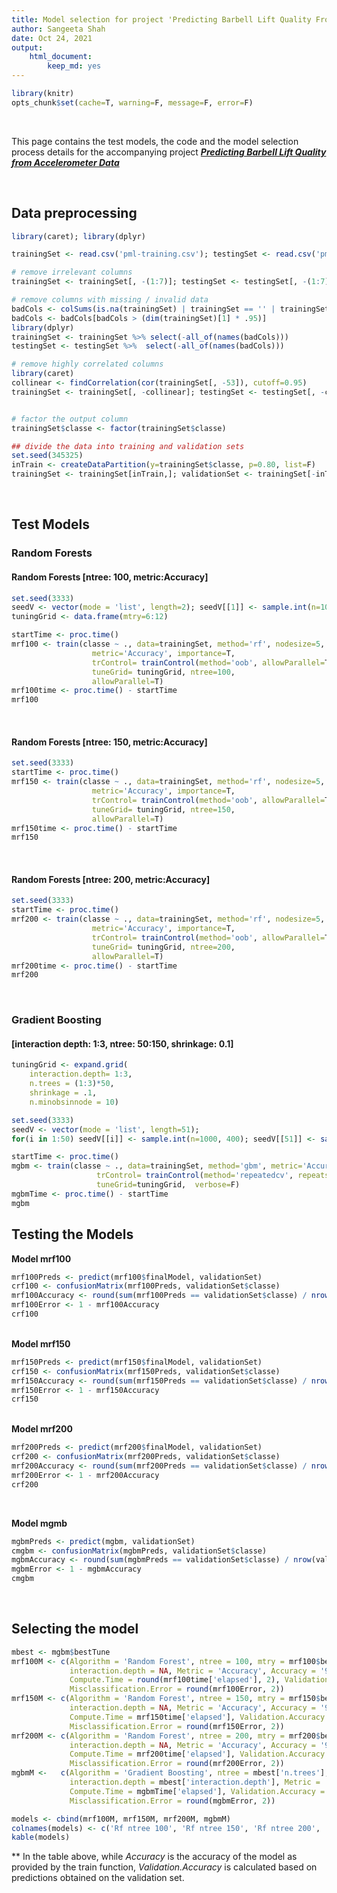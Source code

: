 ```yaml
---
title: Model selection for project 'Predicting Barbell Lift Quality From Accelerometer Data'
author: Sangeeta Shah
date: Oct 24, 2021
output:
    html_document:
        keep_md: yes
---
```


```r
library(knitr)
opts_chunk$set(cache=T, warning=F, message=F, error=F)
```

&nbsp;  

This page contains the test models, the code and the model selection process details for the accompanying project
[_**Predicting Barbell Lift Quality from Accelerometer Data**_][1] 

&nbsp;  

## Data preprocessing
```r
library(caret); library(dplyr)

trainingSet <- read.csv('pml-training.csv'); testingSet <- read.csv('pml-testing.csv')

# remove irrelevant columns
trainingSet <- trainingSet[, -(1:7)]; testingSet <- testingSet[, -(1:7)]

# remove columns with missing / invalid data
badCols <- colSums(is.na(trainingSet) | trainingSet == '' | trainingSet == '#DIV/0!')
badCols <- badCols[badCols > (dim(trainingSet)[1] * .95)]
library(dplyr)
trainingSet <- trainingSet %>% select(-all_of(names(badCols)))
testingSet <- testingSet %>%  select(-all_of(names(badCols)))

# remove highly correlated columns
library(caret)
collinear <- findCorrelation(cor(trainingSet[, -53]), cutoff=0.95)
trainingSet <- trainingSet[, -collinear]; testingSet <- testingSet[, -collinear]


# factor the output column
trainingSet$classe <- factor(trainingSet$classe)

## divide the data into training and validation sets
set.seed(345325)
inTrain <- createDataPartition(y=trainingSet$classe, p=0.80, list=F)
trainingSet <- trainingSet[inTrain,]; validationSet <- trainingSet[-inTrain, ]

```

&nbsp;  

## Test Models

### Random Forests

#### Random Forests [ntree: 100, metric:Accuracy]
```r
set.seed(3333)
seedV <- vector(mode = 'list', length=2); seedV[[1]] <- sample.int(n=1000, 7); seedV[[2]] <- sample.int(n=1000, 1)
tuningGrid <- data.frame(mtry=6:12)

startTime <- proc.time()
mrf100 <- train(classe ~ ., data=trainingSet, method='rf', nodesize=5, 
                  metric='Accuracy', importance=T,
                  trControl= trainControl(method='oob', allowParallel=T, seeds=seedV),
                  tuneGrid= tuningGrid, ntree=100,
                  allowParallel=T)
mrf100time <- proc.time() - startTime
mrf100
```  

&nbsp;  


#### Random Forests [ntree: 150, metric:Accuracy]
```r
set.seed(3333)
startTime <- proc.time()
mrf150 <- train(classe ~ ., data=trainingSet, method='rf', nodesize=5, 
                  metric='Accuracy', importance=T,
                  trControl= trainControl(method='oob', allowParallel=T, seeds=seedV),
                  tuneGrid= tuningGrid, ntree=150,
                  allowParallel=T)
mrf150time <- proc.time() - startTime
mrf150
```  
&nbsp;  

#### Random Forests [ntree: 200, metric:Accuracy]
```r
set.seed(3333)
startTime <- proc.time()
mrf200 <- train(classe ~ ., data=trainingSet, method='rf', nodesize=5, 
                  metric='Accuracy', importance=T,
                  trControl= trainControl(method='oob', allowParallel=T, seeds=seedV),
                  tuneGrid= tuningGrid, ntree=200,
                  allowParallel=T)
mrf200time <- proc.time() - startTime
mrf200
```  


&nbsp;  

### Gradient Boosting 
#### [interaction depth: 1:3, ntree: 50:150, shrinkage: 0.1]

```r
tuningGrid <- expand.grid(
    interaction.depth= 1:3,
    n.trees = (1:3)*50,
    shrinkage = .1,
    n.minobsinnode = 10)

set.seed(3333)
seedV <- vector(mode = 'list', length=51); 
for(i in 1:50) seedV[[i]] <- sample.int(n=1000, 400); seedV[[51]] <- sample.int(n=1000, 1)

startTime <- proc.time()
mgbm <- train(classe ~ ., data=trainingSet, method='gbm', metric='Accuracy', 
                   trControl= trainControl(method='repeatedcv', repeats=5, allowParallel=T, seeds=seedV),
                   tuneGrid=tuningGrid,  verbose=F)
mgbmTime <- proc.time() - startTime
mgbm
```

## Testing the Models
**Model mrf100**
```r
mrf100Preds <- predict(mrf100$finalModel, validationSet)
crf100 <- confusionMatrix(mrf100Preds, validationSet$classe)
mrf100Accuracy <- round(sum(mrf100Preds == validationSet$classe) / nrow(validationSet), digits= 2)
mrf100Error <- 1 - mrf100Accuracy
crf100
```
&nbsp;  
**Model mrf150**
```r
mrf150Preds <- predict(mrf150$finalModel, validationSet)
crf150 <- confusionMatrix(mrf150Preds, validationSet$classe)
mrf150Accuracy <- round(sum(mrf150Preds == validationSet$classe) / nrow(validationSet), digits= 2)
mrf150Error <- 1 - mrf150Accuracy
crf150
```
&nbsp;    
**Model mrf200**
```r
mrf200Preds <- predict(mrf200$finalModel, validationSet)
crf200 <- confusionMatrix(mrf200Preds, validationSet$classe)
mrf200Accuracy <- round(sum(mrf200Preds == validationSet$classe) / nrow(validationSet), digits= 2)
mrf200Error <- 1 - mrf200Accuracy
crf200
```
&nbsp;  

**Model mgmb**
```r
mgbmPreds <- predict(mgbm, validationSet)
cmgbm <- confusionMatrix(mgbmPreds, validationSet$classe)
mgbmAccuracy <- round(sum(mgbmPreds == validationSet$classe) / nrow(validationSet), digits= 2)
mgbmError <- 1 - mgbmAccuracy
cmgbm
```  

&nbsp;  

## Selecting the model
```r
mbest <- mgbm$bestTune
mrf100M <- c(Algorithm = 'Random Forest', ntree = 100, mtry = mrf100$bestTune['mtry'], shrinkage = NA,
             interaction.depth = NA, Metric = 'Accuracy', Accuracy = '99.46%',
             Compute.Time = round(mrf100time['elapsed'], 2), Validation.Accuracy = round(mrf100Accuracy, 2),
             Misclassification.Error = round(mrf100Error, 2))
mrf150M <- c(Algorithm = 'Random Forest', ntree = 150, mtry = mrf150$bestTune['mtry'], shrinkage = NA,
             interaction.depth = NA, Metric = 'Accuracy', Accuracy = '99.48%',
             Compute.Time = mrf150time['elapsed'], Validation.Accuracy = round(mrf150Accuracy, 2),
             Misclassification.Error = round(mrf150Error, 2))
mrf200M <- c(Algorithm = 'Random Forest', ntree = 200, mtry = mrf200$bestTune['mtry'], shrinkage = NA,
             interaction.depth = NA, Metric = 'Accuracy', Accuracy = '99.50%', 
             Compute.Time = mrf200time['elapsed'], Validation.Accuracy = round(mrf200Accuracy, 2),
             Misclassification.Error = round(mrf200Error, 2))
mgbmM <-   c(Algorithm = 'Gradient Boosting', ntree = mbest['n.trees'], mtry = NA, shrinkage = mbest['shrinkage'],
             interaction.depth = mbest['interaction.depth'], Metric = 'Accuracy', Accuracy = '96.00%',
             Compute.Time = mgbmTime['elapsed'], Validation.Accuracy = round(mgbmAccuracy, 2),
             Misclassification.Error = round(mgbmError, 2))

models <- cbind(mrf100M, mrf150M, mrf200M, mgbmM)
colnames(models) <- c('Rf ntree 100', 'Rf ntree 150', 'Rf ntree 200', 'Gradient Boosting')
kable(models)
```
** In the table above, while _Accuracy_ is the accuracy of the model as provided by the train function,
_Validation.Accuracy_ is calculated based on predictions obtained on the validation set.


[1]: project.html  
